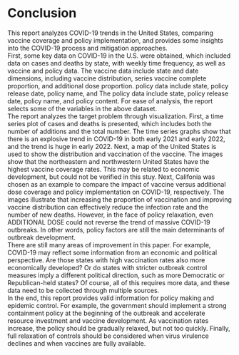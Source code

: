 # Conclusion
This report analyzes COVID-19 trends in the United States, comparing vaccine coverage and policy implementation, and provides some insights into the COVID-19 process and mitigation approaches.\
First, some key data on COVID-19 in the U.S. were obtained, which included data on cases and deaths by state, with weekly time frequency, as well as vaccine and policy data. The vaccine data include state and date dimensions, including vaccine distribution, series vaccine complete proportion, and additional dose proportion. policy data include state, policy release date, policy name, and The policy data include state, policy release date, policy name, and policy content. For ease of analysis, the report selects some of the variables in the above dataset.\
The report analyzes the target problem through visualization. First, a time series plot of cases and deaths is presented, which includes both the number of additions and the total number. The time series graphs show that there is an explosive trend in COVID-19 in both early 2021 and early 2022, and the trend is huge in early 2022. Next, a map of the United States is used to show the distribution and vaccination of the vaccine. The images show that the northeastern and northwestern United States have the highest vaccine coverage rates. This may be related to economic development, but could not be verified in this stuy. Next, Califonia was chosen as an example to compare the impact of vaccine versus additional dose coverage and policy implementation on COVID-19, respectively. The images illustrate that increasing the proportion of vaccination and improving vaccine distribution can effectively reduce the infection rate and the number of new deaths. However, in the face of policy relaxation, even ADDITIONAL DOSE could not reverse the trend of massive COVID-19 outbreaks. In other words, policy factors are still the main determinants of outbreak development.\
There are still many areas of improvement in this paper. For example, COVID-19 may reflect some information from an economic and political perspective. Are those states with high vaccination rates also more economically developed? Or do states with stricter outbreak control measures imply a different political direction, such as more Democratic or Republican-held states? Of course, all of this requires more data, and these data need to be collected through multiple sources.\
In the end, this report provides valid information for policy making and epidemic control. For example, the government should implement a strong containment policy at the beginning of the outbreak and accelerate resource investment and vaccine development. As vaccination rates increase, the policy should be gradually relaxed, but not too quickly. Finally, full relaxation of controls should be considered when virus virulence declines and when vaccines are fully available.\



